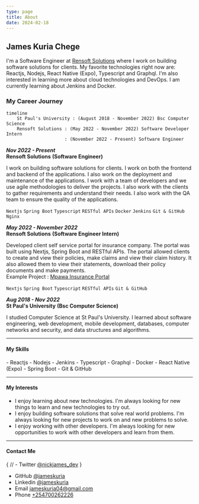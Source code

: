 ```yaml
---
type: page
title: About
date: 2024-02-18
---
```


## James Kuria Chege

I'm a Software Engineer at [Rensoft Solutions](https://rensoft.co.ke) where I work on building software solutions for clients. My favorite technologies right now are: Reactjs, Nodejs, React Native (Expo), Typescript and Graphql. I'm also interested in learning more about cloud technologies and DevOps. I am currently learning about Jenkins and Docker.


### My Career Journey


```mermaid
timeline
    St Paul's University : (August 2018 - November 2022) Bsc Computer Science
    Rensoft Solutions : (May 2022 - November 2022) Software Developer Intern
                      : (November 2022 - Present) Software Engineer
```


**_Nov 2022 - Present_**  
**Rensoft Solutions** **(Software Engineer)**

I work on building software solutions for clients. I work on both the frontend and backend of the applications. I also work on the deployment and maintenance of the applications. I work with a team of developers and we use agile methodologies to deliver the projects. I also work with the clients to gather requirements and understand their needs. I also work with the QA team to ensure the quality of the applications.

 `Nextjs` `Spring Boot` `Typescript` `RESTful APIs` `Docker` `Jenkins` `Git & GitHub` `Nginx` 


**_May 2022 - November 2022_**  
**Rensoft Solutions** **(Software Engineer Intern)**

Developed client self service portal for insurance company. The portal was built using Nextjs, Spring Boot and RESTful APIs. The portal allowed clients to create and view their policies, make claims and view their claim history. It also allowed them to view their statements, download their policy documents and make payments.  
Example Project : [Mpawa Insurance Portal](https://mpawaapp.stima-sacco.com/)
    
 `Nextjs` `Spring Boot` `Typescript` `RESTful APIs` `Git & GitHub`


**_Aug 2018 - Nov 2022_**  
**St Paul's University** **(Bsc Computer Science)**

I studied Computer Science at St Paul's University. I learned about software engineering, web development, mobile development, databases, computer networks and security, and data structures and algorithms.


---

#### My Skills

<div className="[&>*]:grid-cols-3 [&>*]:grid sm:text-sm">
- Reactjs
- Nodejs
- Jenkins
- Typescript
- Graphql
- Docker
- React Native (Expo)
- Spring Boot
- Git & GitHub
</div>


---


#### My Interests

- I enjoy learning about new technologies. I'm always looking for new things to learn and new technologies to try out.
- I enjoy building software solutions that solve real world problems. I'm always looking for new projects to work on and new problems to solve.
- I enjoy working with other developers. I'm always looking for new opportunities to work with other developers and learn from them.

---

#### Contact Me

{
 // - Twitter [@nickjames_dev](https://twitter.com/nickjames_dev)
}
- GitHub [@jameskuria](https://github.com/jameskuria)
- Linkedin [@jameskuria](https://www.linkedin.com/in/jameskuria/)
- Email jameskuria04@gmail.com
- Phone <a href="tel:+254700262226">+254700262226</a>